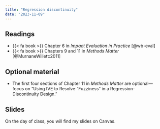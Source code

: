 ```yaml
---
title: "Regression discontinuity"
date: "2023-11-09"
---
```


## Readings

- {{< fa book >}} Chapter 6 in *Impact Evaluation in Practice* [@wb-eval]
- {{< fa book >}} Chapters 9 and 11 in *Methods Matter* [@MurnaneWillett:2011]

## Optional material

- The first four sections of Chapter 11 in *Methods Matter* are optional---focus on "Using IVE to Resolve “Fuzziness” in a Regression-Discontinuity Design."

## Slides

On the day of class, you will find my slides on Canvas. 

